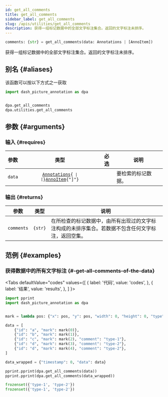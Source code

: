 ```yaml
---
id: get_all_comments
title: get_all_comments
sidebar_label: get_all_comments
slug: /apis/utilities/get_all_comments
description: 获得一组标记数据中的全部文字标注集合。返回的文字标注未排序。
---
```





<APITopBar type="func" source="utilities.get_all_comments" />

```python
comments: {str} = get_all_comments(data: Annotations | [AnnoItem])
```

获得一组标记数据中的全部文字标注集合。返回的文字标注未排序。

## 别名 {#aliases}

该函数可以按以下方式之一获取

```python
import dash_picture_annotation as dpa


dpa.get_all_comments
dpa.utilities.get_all_comments
```

## 参数 {#arguments}

### 输入 {#requires}

|  参数  |                                                    类型                                                     |               必选                | <center>说明</center> |
| :----: | :---------------------------------------------------------------------------------------------------------: | :-------------------------------: | --------------------- |
| `data` | <code>[Annotations](../typehints/Annotations.mdx){` \| [`}[AnnoItem](../typehints/AnnoItem.mdx){"]"}</code> | <InlineIcon icon={vsiCheckIcon}/> | 要检索的标记数据。    |

### 输出 {#returns}

|    参数    |  类型   | <center>说明</center>                                                                              |
| :--------: | :-----: | :------------------------------------------------------------------------------------------------- |
| `comments` | `{str}` | 在所检查的标记数据中，由所有出现过的文字标注构成的未排序集合。若数据不包含任何文字标注，返回空集。 |

## 范例 {#examples}

### <IconObjType type="term"/> 获得数据中的所有文字标注 {#-get-all-comments-of-the-data}

<Tabs
  defaultValue="codes"
  values={[
    { label: '代码', value: 'codes', },
    { label: '结果', value: 'results', },
  ]
}>

<TabItem value="codes">

```python title="get_comments_from_anno.py" showLineNumbers
import pprint
import dash_picture_annotation as dpa


mark = lambda pos: {"x": pos, "y": pos, "width": 0, "height": 0, "type": "RECT"}

data = [
    {"id": "a", "mark": mark(0)},
    {"id": "b", "mark": mark(1)},
    {"id": "c", "mark": mark(2), "comment": "type-1"},
    {"id": "d", "mark": mark(3), "comment": "type-2"},
    {"id": "d", "mark": mark(4), "comment": "type-2"},
]

data_wrapped = {"timestamp": 0, "data": data}

pprint.pprint(dpa.get_all_comments(data))
pprint.pprint(dpa.get_all_comments(data_wrapped))
```

</TabItem>

<TabItem value="results">

```python
frozenset({'type-1', 'type-2'})
frozenset({'type-1', 'type-2'})
```

</TabItem>

</Tabs>
